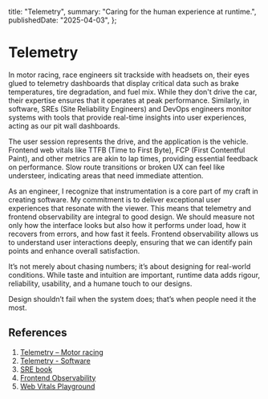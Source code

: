   title: "Telemetry",
  summary: "Caring for the human experience at runtime.",
  publishedDate: "2025-04-03",
};

# Telemetry

In motor racing, race engineers sit trackside with headsets on, their eyes glued to telemetry dashboards that display critical data such as brake temperatures, tire degradation, and fuel mix. While they don't drive the car, their expertise ensures that it operates at peak performance. Similarly, in software, SREs (Site Reliability Engineers) and DevOps engineers monitor systems with tools that provide real-time insights into user experiences, acting as our pit wall dashboards.

The user session represents the drive, and the application is the vehicle. Frontend web vitals like TTFB (Time to First Byte), FCP (First Contentful Paint), and other metrics are akin to lap times, providing essential feedback on performance. Slow route transitions or broken UX can feel like understeer, indicating areas that need immediate attention.

As an engineer, I recognize that instrumentation is a core part of my craft in creating software. My commitment is to deliver exceptional user experiences that resonate with the viewer. This means that telemetry and frontend observability are integral to good design. We should measure not only how the interface looks but also how it performs under load, how it recovers from errors, and how fast it feels. Frontend observability allows us to understand user interactions deeply, ensuring that we can identify pain points and enhance overall satisfaction.

It’s not merely about chasing numbers; it’s about designing for real-world conditions. While taste and intuition are important, runtime data adds rigour, reliability, usability, and a humane touch to our designs.

Design shouldn’t fail when the system does; that’s when people need it the most.

## References

1. [Telemetry – Motor racing](https://en.wikipedia.org/wiki/Telemetry#Motor_racing)
2. [Telemetry - Software](https://en.wikipedia.org/wiki/Telemetry#Software)
3. [SRE book](https://sre.google/sre-book/table-of-contents/)
4. [Frontend Observability](https://youtu.be/AfVDnsriwXQ?si=aZxHwZqMc0ja77ht)
5. [Web Vitals Playground](https://webvitals.com)
